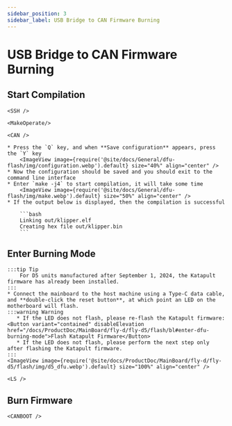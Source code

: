 ```yaml
---
sidebar_position: 3
sidebar_label: USB Bridge to CAN Firmware Burning
---
```




# USB Bridge to CAN Firmware Burning

## Start Compilation

    <SSH />

    <MakeOperate/>

    <CAN />

    * Press the `Q` key, and when **Save configuration** appears, press the `Y` key
        <ImageView image={require('@site/docs/General/dfu-flash/img/configuration.webp').default} size="40%" align="center" />
    * Now the configuration should be saved and you should exit to the command line interface
    * Enter `make -j4` to start compilation, it will take some time
        <ImageView image={require('@site/docs/General/dfu-flash/img/make.webp').default} size="50%" align="center" />
    * If the output below is displayed, then the compilation is successful

        ```bash
        Linking out/klipper.elf
        Creating hex file out/klipper.bin
        ```

## Enter Burning Mode

    :::tip Tip
        For D5 units manufactured after September 1, 2024, the Katapult firmware has already been installed.
    :::
    * Connect the mainboard to the host machine using a Type-C data cable, and **double-click the reset button**, at which point an LED on the motherboard will flash.
    :::warning Warning
       * If the LED does not flash, please re-flash the Katapult firmware: <Button variant="contained" disableElevation href="/docs/ProductDoc/MainBoard/fly-d/fly-d5/flash/bl#enter-dfu-burning-mode">Flash Katapult Firmware</Button>
       * If the LED does not flash, please perform the next step only after flashing the Katapult firmware.
    :::
    <ImageView image={require('@site/docs/ProductDoc/MainBoard/fly-d/fly-d5/flash/img/d5_dfu.webp').default} size="100%" align="center" />

    <LS />

## Burn Firmware


    <CANBOOT />
